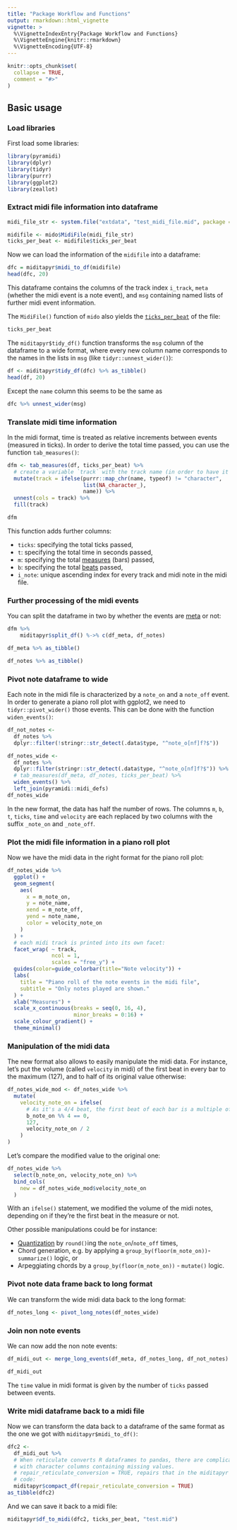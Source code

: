 ```yaml
---
title: "Package Workflow and Functions"
output: rmarkdown::html_vignette
vignette: >
  %\VignetteIndexEntry{Package Workflow and Functions}
  %\VignetteEngine{knitr::rmarkdown}
  %\VignetteEncoding{UTF-8}
---
```


```r
knitr::opts_chunk$set(
  collapse = TRUE,
  comment = "#>"
)
```


## Basic usage

### Load libraries

First load some libraries:

```r
library(pyramidi)
library(dplyr)
library(tidyr)
library(purrr)
library(ggplot2)
library(zeallot)
```

### Extract midi file information into dataframe


```r
midi_file_str <- system.file("extdata", "test_midi_file.mid", package = "pyramidi")

midifile <- mido$MidiFile(midi_file_str)
ticks_per_beat <- midifile$ticks_per_beat
```

Now we can load the information of the `midifile` into a dataframe:

```r
dfc = miditapyr$midi_to_df(midifile)
head(dfc, 20)
```

This dataframe contains the columns of the track index `i_track`, `meta` (whether the midi event is a note event), and `msg` containing named lists of further midi event information.

The `MidiFile()` function of `mido` also yields the [`ticks_per_beat`](https://mido.readthedocs.io/en/latest/midi_files.html#tempo-and-beat-resolution) of the file:

```r
ticks_per_beat
```

The `miditapyr$tidy_df()` function transforms the `msg` column of the dataframe to a wide format, where every new column name corresponds to the names in the lists in `msg`  (like `tidyr::unnest_wider()`):

```r
df <- miditapyr$tidy_df(dfc) %>% as_tibble()
head(df, 20)
```

Except the `name` column this seems to be the same as 
```r
dfc %>% unnest_wider(msg)
```

### Translate midi time information

In the midi format, time is treated as relative increments between events (measured in ticks). 
In order to derive the total time passed, you can use the function `tab_measures()`:


```r
dfm <- tab_measures(df, ticks_per_beat) %>%
  # create a variable `track` with the track name (in order to have it in the plot below)
  mutate(track = ifelse(purrr::map_chr(name, typeof) != "character", 
                        list(NA_character_), 
                        name)) %>%
  unnest(cols = track) %>% 
  fill(track)

dfm
```

This function adds further columns:

* `ticks`: specifying the total ticks passed,
* `t`: specifying the total time in seconds passed,
* `m`: specifying the total [measures](https://en.wikipedia.org/wiki/Bar_(music)) (bars) passed,
* `b`: specifying the total [beats](https://en.wikipedia.org/wiki/Beat_(music)) passed,
* `i_note`: unique ascending index for every track and midi note in the midi file.

### Further processing of the midi events

You can split the dataframe in two by whether the events are [meta](https://mido.readthedocs.io/en/latest/meta_message_types.html) or not:

```r
dfm %>% 
    miditapyr$split_df() %->% c(df_meta, df_notes)
```

```r
df_meta %>% as_tibble()
```


```r
df_notes %>% as_tibble()
```



### Pivot note dataframe to wide

Each note in the midi file is characterized by a `note_on` and a `note_off` event.
In order to generate a piano roll plot with ggplot2, we need to `tidyr::pivot_wider()` those events.
This can be done with the function `widen_events()`:

```r
df_not_notes <- 
  df_notes %>% 
  dplyr::filter(!stringr::str_detect(.data$type, "^note_o[nf]f?$")) 

df_notes_wide <-
  df_notes %>% 
  dplyr::filter(stringr::str_detect(.data$type, "^note_o[nf]f?$")) %>%
  # tab_measures(df_meta, df_notes, ticks_per_beat) %>%
  widen_events() %>%
  left_join(pyramidi::midi_defs)
df_notes_wide
```
In the new format, the data has half the number of rows.
The columns `m`, `b`, `t`, `ticks`, `time` and `velocity` are each replaced by
two columns with the suffix `_note_on` and `_note_off`.


### Plot the midi file information in a piano roll plot

Now we have the midi data in the right format for the piano roll plot:

```r
df_notes_wide %>%
  ggplot() +
  geom_segment(
    aes(
      x = m_note_on,
      y = note_name,
      xend = m_note_off,
      yend = note_name,
      color = velocity_note_on
    )
  ) +
  # each midi track is printed into its own facet:
  facet_wrap( ~ track,
              ncol = 1,
              scales = "free_y") + 
  guides(color=guide_colorbar(title="Note velocity")) +
  labs(
    title = "Piano roll of the note events in the midi file",
    subtitle = "Only notes played are shown."
  ) +
  xlab("Measures") +
  scale_x_continuous(breaks = seq(0, 16, 4),
                     minor_breaks = 0:16) +
  scale_colour_gradient() +
  theme_minimal()

```

### Manipulation of the midi data

The new format also allows to easily manipulate the midi data. For instance, let's put the volume (called `velocity` in midi) of the first beat in every bar to the maximum (127), and to half of its original value otherwise:


```r
df_notes_wide_mod <- df_notes_wide %>% 
  mutate(
    velocity_note_on = ifelse(
      # As it's a 4/4 beat, the first beat of each bar is a multiple of 4:
      b_note_on %% 4 == 0, 
      127, 
      velocity_note_on / 2
    )
)
```

Let's compare the modified value to the original one:

```r
df_notes_wide %>% 
  select(b_note_on, velocity_note_on) %>% 
  bind_cols(
    new = df_notes_wide_mod$velocity_note_on
  )
```

With an `ifelse()` statement, we modified the volume of the midi notes, depending on if they're the first beat in the measure or not. 

Other possible manipulations could be for instance:

* [Quantization](https://en.wikipedia.org/wiki/Quantization_(music)) by `round()`ing the `note_on`/`note_off` times,
* Chord generation, e.g. by applying a `group_by(floor(m_note_on))`-`summarize()` logic, or
* Arpeggiating chords by a `group_by(floor(m_note_on))` - `mutate()` logic.

### Pivot note data frame back to long format

We can transform the wide midi data back to the long format:

```r
df_notes_long <- pivot_long_notes(df_notes_wide)
```


### Join non note events

We can now add the non note events:

```r
df_midi_out <- merge_long_events(df_meta, df_notes_long, df_not_notes)

df_midi_out
```

The `time` value in midi format is given by the number of `ticks` passed between events.

### Write midi dataframe back to a midi file

Now we can transform the data back to a dataframe of the same format as the one we got with `miditapyr$midi_to_df()`:
```r
dfc2 <-
  df_midi_out %>%
  # When reticulate converts R dataframes to pandas, there are complications
  # with character columns containing missing values.
  # repair_reticulate_conversion = TRUE, repairs that in the miditapyr python
  # code:
  miditapyr$compact_df(repair_reticulate_conversion = TRUE)
as_tibble(dfc2)
```

And we can save it back to a midi file:

```r
miditapyr$df_to_midi(dfc2, ticks_per_beat, "test.mid")
```
